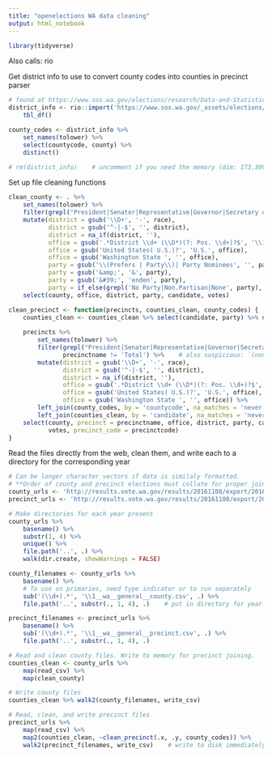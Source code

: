 ```yaml
---
title: "openelections WA data cleaning"
output: html_notebook
---
```


```r
library(tidyverse)
```
Also calls: rio

Get district info to use to convert county codes into counties in precinct parser
```r
# found at https://www.sos.wa.gov/elections/research/Data-and-Statistics.aspx
district_info <- rio::import('https://www.sos.wa.gov/_assets/elections/research/2016.12.07-Districts_Precincts.xlsx') %>% 
    tbl_df()

county_codes <- district_info %>% 
    set_names(tolower) %>% 
    select(countycode, county) %>% 
    distinct()

# rm(district_info)    # uncomment if you need the memory (dim: 173,309 x 9)
```

Set up file cleaning functions
```r
clean_county <- . %>% 
    set_names(tolower) %>%
    filter(grepl("President|Senator|Representative|Governor|Secretary of State|State Treasurer|State Auditor|Attorney General|Commissioner of Public Lands|Superintendent of Public Instruction|Insurance Commissioner", race, ignore.case = TRUE)) %>% 
    mutate(district = gsub('\\D+', '-', race), 
           district = gsub('^-|-$', '', district), 
           district = na_if(district, ''),
           office = gsub('.*District \\d+ (\\D*)(?: Pos. \\d+)?$', '\\1', race), 
           office = gsub('United States( U.S.)?', 'U.S.', office),
           office = gsub('Washington State ', '', office), 
           party = gsub('\\(Prefers | Party\\)| Party Nominees', '', party), 
           party = gsub('&amp;', '&', party), 
           party = gsub('&#39;', 'enden', party),
           party = if_else(grepl('No Party|Non.Partisan|None', party), NA_character_, party)) %>% 
    select(county, office, district, party, candidate, votes)

clean_precinct <- function(precincts, counties_clean, county_codes) {
    counties_clean <- counties_clean %>% select(candidate, party) %>% distinct()
    
    precincts %>% 
        set_names(tolower) %>%
        filter(grepl("President|Senator|Representative|Governor|Secretary of State|State Treasurer|State Auditor|Attorney General|Commissioner of Public Lands|Superintendent of Public Instruction|Insurance Commissioner", race, ignore.case = TRUE),
               precinctname != 'Total') %>%    # also suspicious: `(none)`, siffix `(*)`
        mutate(district = gsub('\\D+', '-', race), 
               district = gsub('^-|-$', '', district), 
               district = na_if(district, ''),
               office = gsub('.*District \\d+ (\\D*)(?: Pos. \\d+)?$', '\\1', race), 
               office = gsub('United States( U.S.)?', 'U.S.', office),
               office = gsub('Washington State ', '', office)) %>% 
        left_join(county_codes, by = 'countycode', na_matches = 'never') %>% 
        left_join(counties_clean, by = 'candidate', na_matches = 'never') %>% 
    select(county, precinct = precinctname, office, district, party, candidate, 
           votes, precinct_code = precinctcode)
}
```

Read the files directly from the web, clean them, and write each to a directory 
for the corresponding year
```r
# Can be longer character vectors if data is similaly formatted. 
# **Order of county and precinct elections must collate for proper joining.**
county_urls <- 'http://results.vote.wa.gov/results/20161108/export/20161108_AllCounties.csv'
precinct_urls <- 'http://results.vote.wa.gov/results/20161108/export/20161108_AllStatePrecincts.csv'

# Make directories for each year present
county_urls %>% 
    basename() %>% 
    substr(1, 4) %>% 
    unique() %>% 
    file.path('..', .) %>% 
    walk(dir.create, showWarnings = FALSE)

county_filenames <- county_urls %>% 
    basename() %>% 
    # To use on primaries, need type indicator or to run separately
    sub('(\\d+).*', '\\1__wa__general__county.csv', .) %>% 
    file.path('..', substr(., 1, 4), .)    # put in directory for year

precinct_filenames <- precinct_urls %>% 
    basename() %>% 
    sub('(\\d+).*', '\\1__wa__general__precinct.csv', .) %>% 
    file.path('..', substr(., 1, 4), .)

# Read and clean county files. Write to memory for precinct joining.
counties_clean <- county_urls %>% 
    map(read_csv) %>% 
    map(clean_county)

# Write county files
counties_clean %>% walk2(county_filenames, write_csv)

# Read, clean, and write precinct files
precinct_urls %>% 
    map(read_csv) %>% 
    map2(counties_clean, ~clean_precinct(.x, .y, county_codes)) %>% 
    walk2(precinct_filenames, write_csv)    # write to disk immediately instead of memory
```
